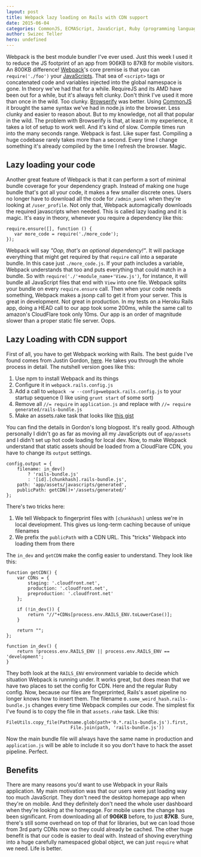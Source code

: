 ```yaml
---
layout: post
title: Webpack lazy loading on Rails with CDN support
date: 2015-06-04
categories: CommonJS, ECMAScript, JavaScript, Ruby (programming language), Technical, Web browser
author: Swizec Teller
hero: undefined
---
```


Webpack is the best module bundler I've ever used. Just this week I used it to reduce the JS footprint of an app from 906KB to 87KB for mobile visitors. An 800KB difference! [Webpack](http://webpack.github.io/)'s core premise is that you can `require('./foo')` your [JavaScripts](http://en.wikipedia.org/wiki/JavaScript "JavaScript"). That sea of `<script>` tags or concatenated code and variables injected into the global namespace is gone. In theory we've had that for a while. RequireJS and its AMD have been out for a while, but it's always felt clunky. Don't think I've used it more than once in the wild. Too clunky. [Browserify](http://browserify.org/) was better. Using [CommonJS](http://en.wikipedia.org/wiki/CommonJS "CommonJS") it brought the same syntax we've had in node.js into the browser. Less clunky and easier to reason about. But to my knowledge, not all that popular in the wild. The problem with Browserify is that, at least in my experience, it takes a lot of setup to work well. And it's kind of slow. Compile times run into the many seconds range. Webpack is fast. Like super fast. Compiling a huge codebase rarely takes more than a second. Every time I change something it's already compiled by the time I refresh the browser. Magic.

## Lazy loading your code

Another great feature of Webpack is that it can perform a sort of minimal bundle coverage for your dependency graph. Instead of making one huge bundle that's got all your code, it makes a few smaller discrete ones. Users no longer have to download all the code for `/admin_panel` when they're looking at `/user_profile`. Not only that, Webpack automagically downloads the required javascripts when needed. This is called lazy loading and it is magic. It's easy in theory, whenever you require a dependency like this:

    require.ensure([], function () {
       var more_code = require('./more_code');
    });

Webpack will say _"Oop, that's an optional dependency!"_. It will package everything that might get required by that `require` call into a separate bundle. In this case just `./more_code.js`. If your path includes a variable, Webpack understands that too and puts everything that could match in a bundle. So with `require('./'+module_name+'View.js')`, for instance, it will bundle all JavaScript files that end with `View` into one file. Webpack splits your bundle on every `require.ensure` call. Then when your code needs something, Webpack makes a jsonp call to get it from your server. This is great in development. Not great in production. In my tests on a Heroku Rails app, doing a HEAD call to our app took some 200ms, while the same call to amazon's CloudFlare took only 10ms. Our app is an order of magnitude slower than a proper static file server. Oops.

## Lazy Loading with CDN support

First of all, you have to get Webpack working with Rails. The best guide I've found comes from Justin Gordon, [here](http://www.railsonmaui.com/blog/2014/10/02/integrating-webpack-and-the-es6-transpiler-into-an-existing-rails-project/). He takes you through the whole process in detail. The nutshell version goes like this:

1.  Use npm to install Webpack and its things
2.  Configure it in `webpack.rails.config.js`
3.  Add a call to `webpack -w --config=webpack.rails.config.js` to your startup sequence (I like using `grunt start` of some sort)
4.  Remove all `//= require` in `application.js` and replace with `//= require generated/rails-bundle.js`
5.  Make an assets.rake task that looks like [this gist](https://gist.github.com/Swizec/fb0905ba078520117c17)

You can find the details in Gordon's long blogpost. It's really good. Although personally I didn't go as far as moving all my JavaScripts out of `app/assets` and I didn't set up hot code loading for local dev. Now, to make Webpack understand that static assets should be loaded from a CloudFlare CDN, you have to change its `output` settings.

    config.output = {
        filename: in_dev() 
            ? 'rails-bundle.js'
            : '[id].[chunkhash].rails-bundle.js',
        path: 'app/assets/javascripts/generated',
        publicPath: getCDN()+'/assets/generated/'
    };

There's two tricks here:

1.  We tell Webpack to fingerprint files with `[chunkhash]` unless we're in local development. This gives us long-term caching because of unique filenames
2.  We prefix the `publicPath` with a CDN URL. This "tricks" Webpack into loading them from there

The `in_dev` and `getCDN` make the config easier to understand. They look like this:

    function getCDN() {
        var CDNs = {
            staging: '.cloudfront.net',
            production: '.cloudfront.net',
            preproduction: '.cloudfront.net'
        };

        if (!in_dev()) {
            return "//"+CDNs[process.env.RAILS_ENV.toLowerCase()];
        }
        
        return "";
    };

    function in_dev() {
        return !process.env.RAILS_ENV || process.env.RAILS_ENV == 'development';
    }

They both look at the `RAILS_ENV` environment variable to decide which situation Webpack is running under. It works great, but does mean that we have two places to set the config for CDN. Here and the regular Ruby config. Now, because our files are fingerprinted, Rails's asset pipeline no longer knows how to insert them. The filename `0.some_weird_hash.rails-bundle.js` changes every time Webpack compiles our code. The simplest fix I've found is to copy the file in that `assets.rake` task. Like this:

    FileUtils.copy_file(Pathname.glob(path+'0.*.rails-bundle.js').first,
                            File.join(path, 'rails-bundle.js'))

Now the main bundle file will always have the same name in production and `application.js` will be able to include it so you don't have to hack the asset pipeline. Perfect.

## Benefits

There are many reasons you'd want to use Webpack in your Rails application. My main motivation was that our users were just loading way too much JavaScript. They don't need the desktop homepage app when they're on mobile. And they definitely don't need the whole user dashboard when they're looking at the homepage. For mobile users the change has been significant. From downloading all of **906KB** before, to just **87KB**. Sure, there's still some overhead on top of that for libraries, but we can load those from 3rd party CDNs now so they could already be cached. The other huge benefit is that our code is easier to deal with. Instead of shoving everything into a huge carefully namespaced global object, we can just `require` what we need. Life is better.

